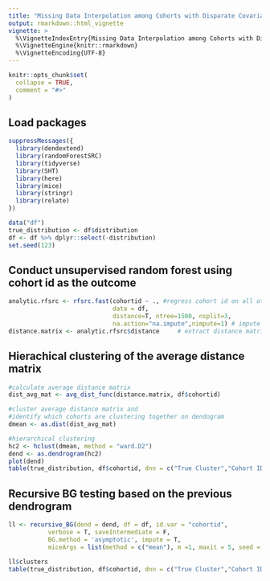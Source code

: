 ```yaml
---
title: "Missing Data Interpolation among Cohorts with Disparate Covariate Information"
output: rmarkdown::html_vignette
vignette: >
  %\VignetteIndexEntry{Missing Data Interpolation among Cohorts with Disparate Covariate Information}
  %\VignetteEngine{knitr::rmarkdown}
  %\VignetteEncoding{UTF-8}
---
```


```r
knitr::opts_chunk$set(
  collapse = TRUE,
  comment = "#>"
)
```


## Load packages
```r
suppressMessages({
  library(dendextend)
  library(randomForestSRC)
  library(tidyverse)
  library(SHT)
  library(here)
  library(mice)
  library(stringr)
  library(relate)
})

data("df")
true_distribution <- df$distribution
df <- df %>% dplyr::select(-distribution)
set.seed(123)
```

## Conduct unsupervised random forest using cohort id as the outcome
```r
analytic.rfsrc <- rfsrc.fast(cohortid ~ ., #regress cohort id on all other variables 
                             data = df,
                             distance=T, ntree=1500, nsplit=3,
                             na.action="na.impute",nimpute=1) # impute within nodes
distance.matrix <- analytic.rfsrc$distance     # extract distance matrix 
```

## Hierachical clustering of the average distance matrix
```r
#calculate average distance matrix
dist_avg_mat <- avg_dist_func(distance.matrix, df$cohortid)

#cluster average distance matrix and 
#identify which cohorts are clustering together on dendogram
dmean <- as.dist(dist_avg_mat)

#hierarchical clustering 
hc2 <- hclust(dmean, method = "ward.D2")
dend <- as.dendrogram(hc2)
plot(dend)
table(true_distribution, df$cohortid, dnn = c("True Cluster","Cohort ID"))
```
## Recursive BG testing based on the previous dendrogram 
```r
ll <- recursive_BG(dend = dend, df = df, id.var = "cohortid", 
           verbose = T, saveIntermediate = F, 
           BG.method = 'asymptotic', impute = T, 
           miceArgs = list(method = c("mean"), m =1, maxit = 5, seed = 123, printFlag = F))

ll$clusters
table(true_distribution, df$cohortid, dnn = c("True Cluster","Cohort ID"))
```



